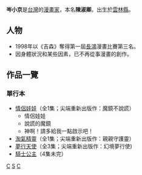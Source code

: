 '''岑小京'''{{BD||2月27日|catIdx=C}}是[[台灣|台灣]]的[[漫畫家|漫畫家]]，本名'''陳淑卿'''。出生於[[雲林縣|雲林縣]]。

== 人物 ==
*1998年以《吉森》奪得第一屆[[長鴻出版社|長鴻]]漫畫比賽第三名。
*因身體狀況和某些因素，已不再從事漫畫的創作。

== 作品一覽 ==
=== 單行本 ===
*[[情侶娃娃|情侶娃娃]]（全1集；尖端重新出版作：魔鏡不說謊）
**情侶娃娃
**說謊的魔鏡
**神啊！請多給我一點啟示吧！
*[[淘氣精靈|淘氣精靈]]（全1集；尖端重新出版作：親親守護靈）
*[[夢行天使|夢行天使]]（全3集；尖端重新出版作：幻境夢行使)
*[[騎士公主|騎士公主]]（4集未完）

[[Category:臺灣漫畫家|C]]
[[Category:陳姓|S]]
[[Category:雲林縣人|C]]